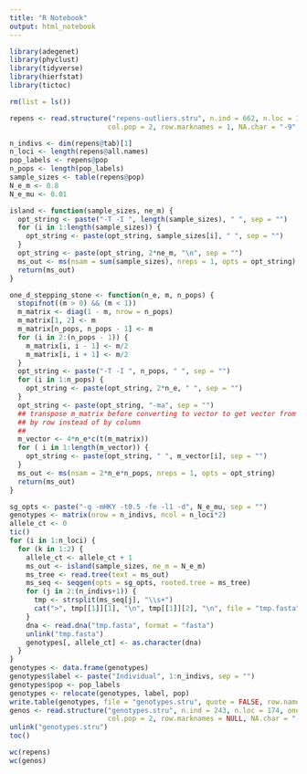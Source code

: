 ```yaml
---
title: "R Notebook"
output: html_notebook
---
```



```r
library(adegenet)
library(phyclust)
library(tidyverse)
library(hierfstat)
library(tictoc)

rm(list = ls())

repens <- read.structure("repens-outliers.stru", n.ind = 662, n.loc = 173, onerowperind = FALSE, col.lab = 1,
                        col.pop = 2, row.marknames = 1, NA.char = "-9", ask = FALSE, quiet = TRUE)

n_indivs <- dim(repens@tab)[1]
n_loci <- length(repens@all.names)
pop_labels <- repens@pop
n_pops <- length(pop_labels)
sample_sizes <- table(repens@pop)
N_e_m <- 0.8
N_e_mu <- 0.01
```


```r
island <- function(sample_sizes, ne_m) {
  opt_string <- paste("-T -I ", length(sample_sizes), " ", sep = "")
  for (i in 1:length(sample_sizes)) {
    opt_string <- paste(opt_string, sample_sizes[i], " ", sep = "")
  }
  opt_string <- paste(opt_string, 2*ne_m, "\n", sep = "")
  ms_out <- ms(nsam = sum(sample_sizes), nreps = 1, opts = opt_string)
  return(ms_out)  
}

one_d_stepping_stone <- function(n_e, m, n_pops) {
  stopifnot((m > 0) && (m < 1))
  m_matrix <- diag(1 - m, nrow = n_pops)
  m_matrix[1, 2] <- m
  m_matrix[n_pops, n_pops - 1] <- m
  for (i in 2:(n_pops - 1)) {
    m_matrix[i, i - 1] <- m/2
    m_matrix[i, i + 1] <- m/2
  }
  opt_string <- paste("-T -I ", n_pops, " ", sep = "")
  for (i in 1:n_pops) {
    opt_string <- paste(opt_string, 2*n_e, " ", sep = "")
  }
  opt_string <- paste(opt_string, "-ma", sep = "")
  ## transpose m_matrix before converting to vector to get vector from matrix
  ## by row instead of by column
  ##
  m_vector <- 4*n_e*c(t(m_matrix))
  for ( i in 1:length(m_vector)) {
    opt_string <- paste(opt_string, " ", m_vector[i], sep = "")
  }
  ms_out <- ms(nsam = 2*n_e*n_pops, nreps = 1, opts = opt_string)
  return(ms_out)
}

sg_opts <- paste("-q -mHKY -t0.5 -fe -l1 -d", N_e_mu, sep = "")
genotypes <- matrix(nrow = n_indivs, ncol = n_loci*2)
allele_ct <- 0
tic()
for (i in 1:n_loci) {
  for (k in 1:2) {
    allele_ct <- allele_ct + 1
    ms_out <- island(sample_sizes, ne_m = N_e_m)
    ms_tree <- read.tree(text = ms_out)
    ms_seq <- seqgen(opts = sg_opts, rooted.tree = ms_tree)
    for (j in 2:(n_indivs+1)) {
      tmp <- strsplit(ms_seq[j], "\\s+")
      cat(">", tmp[[1]][1], "\n", tmp[[1]][2], "\n", file = "tmp.fasta", sep = "", append = TRUE)
    }
    dna <- read.dna("tmp.fasta", format = "fasta")
    unlink("tmp.fasta")
    genotypes[, allele_ct] <- as.character(dna)
  }
}
genotypes <- data.frame(genotypes)
genotypes$label <- paste("Individual", 1:n_indivs, sep = "")
genotypes$pop <- pop_labels
genotypes <- relocate(genotypes, label, pop)
write.table(genotypes, file = "genotypes.stru", quote = FALSE, row.names = FALSE, col.names = FALSE)
genos <- read.structure("genotypes.stru", n.ind = 243, n.loc = 174, onerowperind = TRUE, col.lab = 1,
                        col.pop = 2, row.marknames = NULL, NA.char = "-9", ask = FALSE, quiet = TRUE)
unlink("genotypes.stru")
toc()

wc(repens)
wc(genos)
```